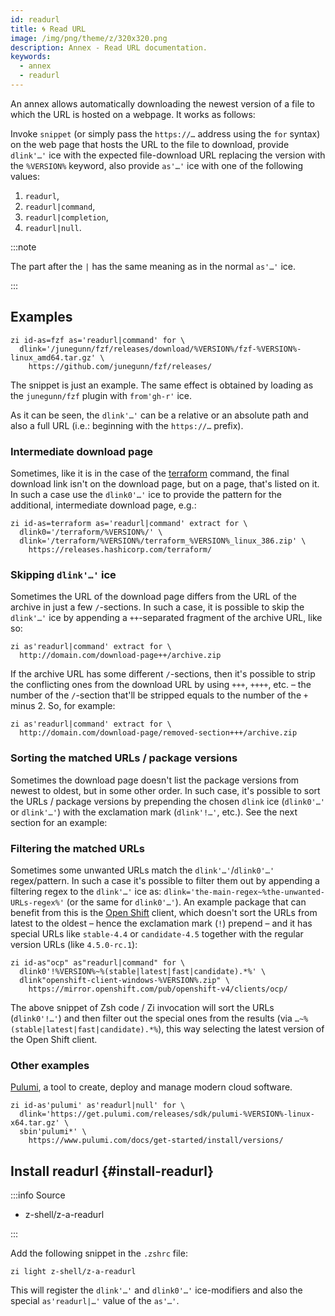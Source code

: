 ```yaml
---
id: readurl
title: 🌀 Read URL
image: /img/png/theme/z/320x320.png
description: Annex - Read URL documentation.
keywords:
  - annex
  - readurl
---
```



An annex allows automatically downloading the newest version of a file to which the URL is hosted on a webpage. It works as follows:

Invoke `snippet` (or simply pass the `https://…` address using the `for` syntax) on the web page that hosts the URL to the file to download, provide `dlink'…'` ice with the expected file-download URL replacing the version with the `%VERSION%` keyword, also provide `as'…'` ice with one of the following values:

1. `readurl`,
2. `readurl|command`,
3. `readurl|completion`,
4. `readurl|null`.

:::note

The part after the `|` has the same meaning as in the normal `as'…'` ice.

:::

## Examples

```shell showLineNumbers
zi id-as=fzf as='readurl|command' for \
  dlink='/junegunn/fzf/releases/download/%VERSION%/fzf-%VERSION%-linux_amd64.tar.gz' \
    https://github.com/junegunn/fzf/releases/
```

The snippet is just an example. The same effect is obtained by loading as the `junegunn/fzf` plugin with `from'gh-r'` ice.

As it can be seen, the `dlink'…'` can be a relative or an absolute path and also a full URL (i.e.: beginning with the `https://…` prefix).

### Intermediate download page

Sometimes, like it is in the case of the [terraform][terraform-link] command, the final download link isn't on the download page, but on a page, that's listed on it. In such a case use the `dlink0'…'` ice to provide the pattern for the additional, intermediate download page, e.g.:

```shell showLineNumbers
zi id-as=terraform as='readurl|command' extract for \
  dlink0='/terraform/%VERSION%/' \
  dlink='/terraform/%VERSION%/terraform_%VERSION%_linux_386.zip' \
    https://releases.hashicorp.com/terraform/
```

### Skipping `dlink'…'` ice

Sometimes the URL of the download page differs from the URL of the archive in just a few `/`-sections. In such a case, it is possible to skip the `dlink'…'` ice by appending a `++`-separated fragment of the archive URL, like so:

```shell showLineNumbers
zi as'readurl|command' extract for \
  http://domain.com/download-page++/archive.zip
```

If the archive URL has some different `/`-sections, then it's possible to strip the conflicting ones from the download URL by using `+++`, `++++`, etc. – the number of the `/`-section that'll be stripped equals to the number of the `+` minus 2. So, for example:

```shell showLineNumbers
zi as'readurl|command' extract for \
  http://domain.com/download-page/removed-section+++/archive.zip
```

### Sorting the matched URLs / package versions

Sometimes the download page doesn't list the package versions from newest to oldest, but in some other order. In such case, it's possible to sort the URLs / package versions by prepending the chosen `dlink` ice (`dlink0'…'` or `dlink'…'`) with the exclamation mark (`dlink'!…'`, etc.). See the next section for an example:

### Filtering the matched URLs

Sometimes some unwanted URLs match the `dlink'…'`/`dlink0'…'` regex/pattern. In such a case it's possible to filter them out by appending a filtering regex to the `dlink'…'` ice as: `dlink='the-main-regex~%the-unwanted-URLs-regex%'` (or the same for `dlink0'…'`). An example package that can benefit from this is the [Open Shift][open-shift-link] client, which doesn't sort the URLs from latest to the oldest – hence the exclamation mark (`!`) prepend – and it has special URLs like `stable-4.4` or `candidate-4.5` together with the regular version URLs (like `4.5.0-rc.1`):

```shell showLineNumbers
zi id-as"ocp" as"readurl|command" for \
  dlink0'!%VERSION%~%(stable|latest|fast|candidate).*%' \
  dlink"openshift-client-windows-%VERSION%.zip" \
    https://mirror.openshift.com/pub/openshift-v4/clients/ocp/
```

The above snippet of Zsh code / Zi invocation will sort the URLs (`dlink0'!…'`) and then filter out the special ones from the results (via `…~%(stable|latest|fast|candidate).*%`), this way selecting the latest version of the Open Shift client.

### Other examples

[Pulumi][pulumi-link], a tool to create, deploy and manage modern cloud software.

```shell showLineNumbers
zi id-as'pulumi' as'readurl|null' for \
  dlink='https://get.pulumi.com/releases/sdk/pulumi-%VERSION%-linux-x64.tar.gz' \
  sbin'pulumi*' \
    https://www.pulumi.com/docs/get-started/install/versions/
```

## Install readurl {#install-readurl}

:::info Source

- <Link className='github-link' href='https://github.com/z-shell/z-a-readurl'>
    z-shell/z-a-readurl
  </Link>

:::

<Tabs>
  <TabItem value="default" label="Default" default>

Add the following snippet in the `.zshrc` file:

```shell
zi light z-shell/z-a-readurl
```

</TabItem>
</Tabs>

This will register the `dlink'…'` and `dlink0'…'` ice-modifiers and also the special `as'readurl|…'` value of the `as'…'`.

<!-- end-of-file -->
<!-- links -->
<!-- external -->

[open-shift-link]: https://www.openshift.com/
[pulumi-link]: https://www.pulumi.com/
[terraform-link]: https://releases.hashicorp.com/terraform
